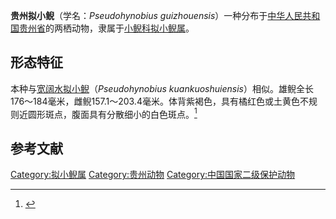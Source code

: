 {{Speciesbox
| name = 贵州拟小鲵
| image = 
| status = DD
| status_system = IUCN3.1
| status_ref = <ref name=iucn>{{IUCN|authors=IUCN SSC Amphibian Specialist Group|year=2020|id=78576349|title=''Pseudohynobius guizhouensis''|page =e.T78576349A86256159|access-date=2021-04-08}}</ref>
| genus = Pseudohynobius
| species = guizhouensis
| authority = Li, Tian & Gu, 2010
}}
'''贵州拟小鲵'''（学名：''Pseudohynobius guizhouensis''）一种分布于[[中华人民共和国|中华人民共和国]][[贵州省|贵州省]]的两栖动物，隶属于[[小鲵科|小鲵科]][[拟小鲵属|拟小鲵属]]。
==形态特征==
本种与[[宽阔水拟小鲵|宽阔水拟小鲵]]（''Pseudohynobius kuankuoshuiensis''）相似。雄鲵全长176～184毫米，雌鲵157.1～203.4毫米。体背紫褐色，具有橘红色或土黄色不规则近圆形斑点，腹面具有分散细小的白色斑点。<ref>{{cite journal |author1=李松，田应洲，谷晓明 |title=拟小鲵属(有尾目,小鲵科)一新种[J] |journal=《动物分类学报》 |date=2010 |volume=35 |issue=2 |pages=407-412 |url=https://www.ixueshu.com/document/b182fab31af30eb1dd3d1cd12a0edb59318947a18e7f9386.html |accessdate=2021-04-08 |archive-date=2021-04-20 |archive-url=https://web.archive.org/web/20210420154041/https://www.ixueshu.com/document/b182fab31af30eb1dd3d1cd12a0edb59318947a18e7f9386.html |dead-url=no }}</ref>

==参考文献==
{{reflist}}

{{Taxonbar|from=Q3409757}}
[[Category:拟小鲵属|Category:拟小鲵属]]
[[Category:贵州动物|Category:贵州动物]]
[[Category:中国国家二级保护动物|Category:中国国家二级保护动物]]